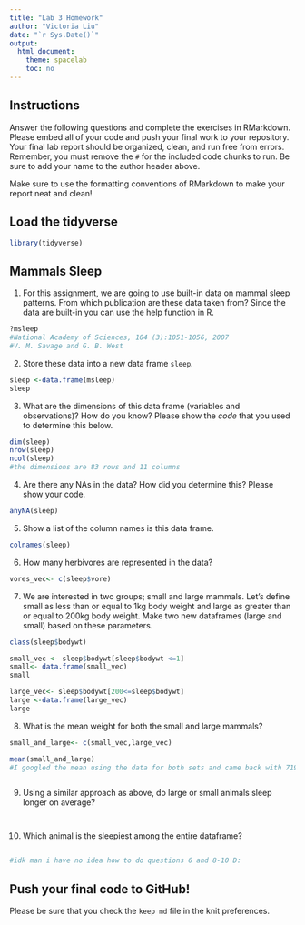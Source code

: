 ```yaml
---
title: "Lab 3 Homework"
author: "Victoria Liu"
date: "`r Sys.Date()`"
output:
  html_document:
    theme: spacelab
    toc: no
---
```


## Instructions
Answer the following questions and complete the exercises in RMarkdown. Please embed all of your code and push your final work to your repository. Your final lab report should be organized, clean, and run free from errors. Remember, you must remove the `#` for the included code chunks to run. Be sure to add your name to the author header above.  

Make sure to use the formatting conventions of RMarkdown to make your report neat and clean!  

## Load the tidyverse
```r
library(tidyverse)
```

## Mammals Sleep
1. For this assignment, we are going to use built-in data on mammal sleep patterns. From which publication are these data taken from? Since the data are built-in you can use the help function in R.
```r
?msleep
#National Academy of Sciences, 104 (3):1051-1056, 2007 
#V. M. Savage and G. B. West
```


2. Store these data into a new data frame `sleep`.
```r
sleep <-data.frame(msleep)
sleep
```

3. What are the dimensions of this data frame (variables and observations)? How do you know? Please show the *code* that you used to determine this below.  
```r
dim(sleep)
nrow(sleep)
ncol(sleep)
#the dimensions are 83 rows and 11 columns
```

4. Are there any NAs in the data? How did you determine this? Please show your code.  
```r
anyNA(sleep)
```

5. Show a list of the column names is this data frame.
```r
colnames(sleep)
```

6. How many herbivores are represented in the data?  
```r
vores_vec<- c(sleep$vore)

```




7. We are interested in two groups; small and large mammals. Let's define small as less than or equal to 1kg body weight and large as greater than or equal to 200kg body weight. Make two new dataframes (large and small) based on these parameters.

```r
class(sleep$bodywt)
```

```r
small_vec <- sleep$bodywt[sleep$bodywt <=1]
small<- data.frame(small_vec)
small
```
```r
large_vec<- sleep$bodywt[200<=sleep$bodywt]
large <-data.frame(large_vec)
large
```


8. What is the mean weight for both the small and large mammals?
```r
small_and_large<- c(small_vec,large_vec)
```


```r
mean(small_and_large)
#I googled the mean using the data for both sets and came back with 719.59094117647, i am not sure how i am getting 284.6243, when I tried to use the data frames directly or even the vectors directly for the mean i kept getting "argument is not numeric or logical: returning NA" 
```
```r

```

9. Using a similar approach as above, do large or small animals sleep longer on average?  
```r

```

```r

```

10. Which animal is the sleepiest among the entire dataframe?
```r

```

```r
#idk man i have no idea how to do questions 6 and 8-10 D:
```

## Push your final code to GitHub!
Please be sure that you check the `keep md` file in the knit preferences.   